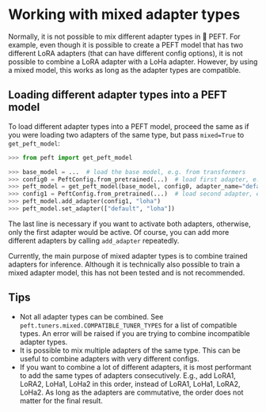 <!--Copyright 2023 The HuggingFace Team. All rights reserved.

Licensed under the Apache License, Version 2.0 (the "License"); you may not use this file except in compliance with
the License. You may obtain a copy of the License at

http://www.apache.org/licenses/LICENSE-2.0

Unless required by applicable law or agreed to in writing, software distributed under the License is distributed on
an "AS IS" BASIS, WITHOUT WARRANTIES OR CONDITIONS OF ANY KIND, either express or implied. See the License for the
specific language governing permissions and limitations under the License.
-->

# Working with mixed adapter types

Normally, it is not possible to mix different adapter types in 🤗 PEFT. For example, even though it is possible to create a PEFT model that has two different LoRA adapters (that can have different config options), it is not possible to combine a LoRA adapter with a LoHa adapter. However, by using a mixed model, this works as long as the adapter types are compatible.

## Loading different adapter types into a PEFT model

To load different adapter types into a PEFT model, proceed the same as if you were loading two adapters of the same type, but pass `mixed=True` to `get_peft_model`:

```py
>>> from peft import get_peft_model

>>> base_model = ...  # load the base model, e.g. from transformers
>>> config0 = PeftConfig.from_pretrained(...)  # load first adapter, e.g. LoRA
>>> peft_model = get_peft_model(base_model, config0, adapter_name="default", mixed=True)
>>> config1 = PeftConfig.from_pretrained(...)  # load second adapter, e.g. LoHa
>>> peft_model.add_adapter(config1, "loha")
>>> peft_model.set_adapter(["default", "loha"])
```

The last line is necessary if you want to activate both adapters, otherwise, only the first adapter would be active. Of course, you can add more different adapters by calling `add_adapter` repeatedly.

Currently, the main purpose of mixed adapter types is to combine trained adapters for inference. Although it is technically also possible to train a mixed adapter model, this has not been tested and is not recommended.

## Tips

- Not all adapter types can be combined. See `peft.tuners.mixed.COMPATIBLE_TUNER_TYPES` for a list of compatible types. An error will be raised if you are trying to combine incompatible adapter types.
- It is possible to mix multiple adapters of the same type. This can be useful to combine adapters with very different configs.
- If you want to combine a lot of different adapters, it is most performant to add the same types of adapters consecutively. E.g., add LoRA1, LoRA2, LoHa1, LoHa2 in this order, instead of LoRA1, LoHa1, LoRA2, LoHa2. As long as the adapters are commutative, the order does not matter for the final result.
